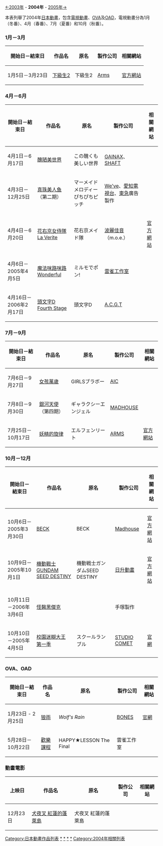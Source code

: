 {{NoteTA|G1=Anime}}

<div id="contentSub"><span class="subpages">[[日本動畫列表_(2003年)|←2003年]] - '''2004年''' - [[日本動畫列表_(2005年)|2005年→]]</span></div><noinclude>
本表列舉了2004年[[日本動畫|日本動畫]]，包含[[電視動畫|電視動畫]]、[[OVA|OVA]]及[[OAD|OAD]]，電視動畫分為1月（冬番）、4月（春番）、7月（夏番）和10月（秋番）。

=== 1月－3月 ===
{| class="wikitable"
!開始日－結束日
!作品名
!原名
!製作公司
!相關網站
|-
|1月5日－3月23日
|[[下級生2|下級生2]]
|下級生2
|[[Arms|Arms]]
|[https://web.archive.org/web/20160329155124/http://anime.softgarage.com/kakyusei2/ 官方網站]
|}

=== 4月－6月 ===
{| class="wikitable"
!開始日－結束日
!作品名
!原名
!製作公司
!相關網站
|-
|4月1日－6月17日
|[[醜陋美世界|醜陋美世界]]
|この醜くも美しい世界
|[[GAINAX|GAINAX]]、[[SHAFT|SHAFT]]
|
|-
|4月3日－12月25日
|[[真珠美人鱼|真珠美人鱼]]（第二期）
|マーメイドメロディーぴちぴちピッチ
|[[We've|We've]]、[[爱知电视台|愛知電視台]]、[[東急|東急]]廣告製作
|
|-
|4月4日－6月20日
|[[花右京女侍隊|花右京女侍隊 La Verite]]
|花右京メイド隊
|[[波麗佳音|波麗佳音]]（m.o.e.）
|[https://web.archive.org/web/20150620065106/http://www.geneon-ent.co.jp/rondorobe/anime/hanaukyo/ 官方網站]
|-
|4月6日－2005年4月5日
|[[魔法咪路咪路|魔法咪路咪路 Wonderful]]
|ミルモでポン!
|[[雲雀工作室|雲雀工作室]]
|
|-
|4月16日－2006年2月17日
|[[頭文字D|頭文字D Fourth Stage]]
|頭文字D
|[[A.C.G.T|A.C.G.T]]
|
|}

=== 7月－9月 ===
{| class="wikitable"
!開始日－結束日
!作品名
!原名
!製作公司
!相關網站
|-
|7月6日－9月27日
|[[女孩萬歲|女孩萬歲]]
|GIRLSブラボー
|[[動畫國際公司|AIC]]
|
|-
|7月8日－9月30日
|[[銀河天使|銀河天使]]（第四期）
|ギャラクシーエンジェル
|[[MADHOUSE|MADHOUSE]]
|
|-
|7月25日－10月17日
|[[妖精的旋律|妖精的旋律]]
|エルフェンリート
|[[Arms|ARMS]]
|[http://www.vap.co.jp/elfenlied/ 官方網站] {{Wayback|url=http://www.vap.co.jp/elfenlied/ |date=20101205153922 }}
|}

=== 10月－12月 ===
{| class="wikitable"
!開始日－結束日
!作品名
!原名
!製作公司
!相關網站
|-
|10月6日－2005年3月30日
|[[BECK_(漫画)|BECK]] 
|BECK
|[[Madhouse|Madhouse]]
|[https://web.archive.org/web/20050829065909/http://beck.ne.jp/ 官方網站]
|-
|10月9日－2005年10月1日
|[[機動戰士GUNDAM_SEED_DESTINY|機動戰士GUNDAM SEED DESTINY]]
|機動戦士ガンダムSEED DESTINY
|[[日升動畫|日升動畫]]
|[http://www.gundam-seed-d.net/ 官方網站] {{Wayback|url=http://www.gundam-seed-d.net/ |date=20201202081815 }}
|-
|10月11日－2006年3月6日
|[[怪醫黑傑克_(動畫)|怪醫黑傑克]]
|
|手塚製作
|
|-
|10月10日－2005年4月5日
|[[校園迷糊大王|校園迷糊大王 第一季]]
|スクールランブル
|[[STUDIO_COMET|STUDIO COMET]]
|[http://mmv.co.jp/special/school-rumble/anime01/index.html 官網] {{Wayback|url=http://mmv.co.jp/special/school-rumble/anime01/index.html |date=20130207004020 }}
|}

=== OVA、OAD ===
{| class="wikitable"
!開始日－結束日
!作品名
!原名
!製作公司
!相關網站
|-
|1月23日 - 2月25日
|[[狼雨|狼雨]]
|''Wolf's Rain''
|[[BONES_(動畫製作公司)|BONES]]
|[https://web.archive.org/web/20070203215057/http://www.bones.co.jp/works/tv04/index.html 官網]
|-
|5月28日－10月22日
|[[歡樂課程|歡樂課程]]
|HAPPY★LESSON The Final
|雲雀工作室
|
|}

=== 動畫電影 ===
{| class="wikitable"
!上映日
!作品名
!原名
!製作公司
!相關網站
|-
|12月23日
|[[犬夜叉|犬夜叉 紅蓮的蓬萊島]]
|犬夜叉 紅蓮的蓬萊島
|
|
|}

{{日本動畫列表}}

[[Category:日本動畫作品列表|Category:日本動畫作品列表]]
[[Category:2004年日本電視動畫|*]]
[[Category:2004年日本OVA動畫|*]]
[[Category:2004年日本動畫電影|*]]
[[Category:2004年日本網絡動畫|*]]
[[Category:2004年相關列表|Category:2004年相關列表]]
